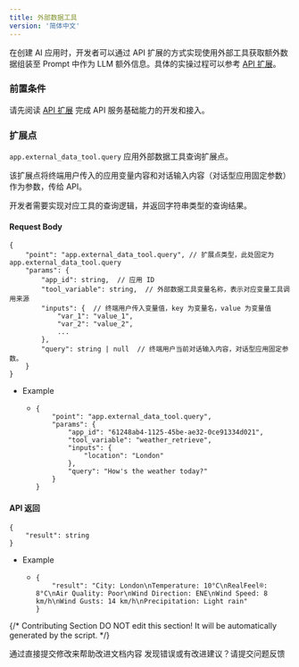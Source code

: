 ```yaml
---
title: 外部数据工具
version: '简体中文'
---
```


在创建 AI 应用时，开发者可以通过 API 扩展的方式实现使用外部工具获取额外数据组装至 Prompt 中作为 LLM 额外信息。具体的实操过程可以参考 [API 扩展](/zh-hans/user-guide/tools/extensions/api-based/api-based-extension)。

### 前置条件

请先阅读 [API 扩展](/zh-hans/user-guide/tools/extensions/api-based/api-based-extension) 完成 API 服务基础能力的开发和接入。

### 扩展点

`app.external_data_tool.query` 应用外部数据工具查询扩展点。

该扩展点将终端用户传入的应用变量内容和对话输入内容（对话型应用固定参数）作为参数，传给 API。

开发者需要实现对应工具的查询逻辑，并返回字符串类型的查询结果。

#### Request Body <a href="#user-content-request-body" id="user-content-request-body"></a>

```
{
    "point": "app.external_data_tool.query", // 扩展点类型，此处固定为 app.external_data_tool.query
    "params": {
        "app_id": string,  // 应用 ID
        "tool_variable": string,  // 外部数据工具变量名称，表示对应变量工具调用来源
        "inputs": {  // 终端用户传入变量值，key 为变量名，value 为变量值
            "var_1": "value_1",
            "var_2": "value_2",
            ...
        },
        "query": string | null  // 终端用户当前对话输入内容，对话型应用固定参数。
    }
}
```

* Example
  * ```
    {
        "point": "app.external_data_tool.query",
        "params": {
            "app_id": "61248ab4-1125-45be-ae32-0ce91334d021",
            "tool_variable": "weather_retrieve",
            "inputs": {
                "location": "London"
            },
            "query": "How's the weather today?"
        }
    }
    ```

#### API 返回 <a href="#usercontentapi-fan-hui" id="usercontentapi-fan-hui"></a>

```
{
    "result": string
}
```

* Example
  * ```
    {
        "result": "City: London\nTemperature: 10°C\nRealFeel®: 8°C\nAir Quality: Poor\nWind Direction: ENE\nWind Speed: 8 km/h\nWind Gusts: 14 km/h\nPrecipitation: Light rain"
    }
    ```

{/*
Contributing Section
DO NOT edit this section!
It will be automatically generated by the script.
*/}

<CardGroup cols="2">
    <Card
        title="编辑此页面"
        icon="pen-to-square"
        href="https://github.com/langgenius/dify-docs-mintlify/edit/main/zh-hans/guides/tools/extensions/api-based/external-data-tool.mdx"
    >
        通过直接提交修改来帮助改进文档内容
    </Card>
    <Card
        title="提交问题"
        icon="github"
        href="https://github.com/langgenius/dify-docs-mintlify/issues/new?title=文档问题%3A%20nal-data-t&body=%23%23%20问题描述%0A%3C%21--%20请简要描述您发现的问题%20--%3E%0A%0A%23%23%20页面链接%0Ahttps%3A%2F%2Fgithub.com%2Flanggenius%2Fdify-docs-mintlify%2Fblob%2Fmain%2Fzh-hans/guides/tools/extensions/api-based%2Fexternal-data-tool.mdx%0A%0A%23%23%20建议修改%0A%3C%21--%20如果有具体的修改建议，请在此说明%20--%3E%0A%0A%3C%21--%20感谢您对文档质量的关注！%20--%3E"
    >
        发现错误或有改进建议？请提交问题反馈
    </Card>
</CardGroup>
